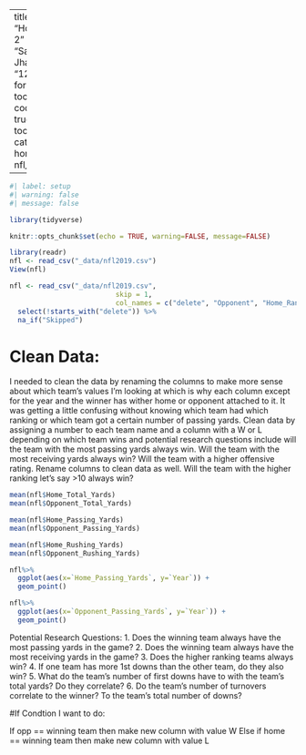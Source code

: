 ---
title: "Homework 2"
author: "Sanjana Jhaveri"
date: "12/02/2022"
format:
  html:
    toc: true
    code-copy: true
    code-tools: true
categories:
  - homwork_2
  - nfl_2019
  
  ---

```r
#| label: setup
#| warning: false
#| message: false

library(tidyverse)

knitr::opts_chunk$set(echo = TRUE, warning=FALSE, message=FALSE)
```

```r
library(readr)
nfl <- read_csv("_data/nfl2019.csv")
View(nfl)

```

```r
nfl <- read_csv("_data/nfl2019.csv",
                          skip = 1,
                          col_names = c("delete", "Opponent", "Home_Ranking", "Opponent_Ranking", "Home_1st_Downs", "Home_Total_Yards", "Home_Passing_Yards", "Home_Rushing_Yards", "Home_Turnovers", "Opponent_1st_Downs", "Opponent_Total_Yards","Opponent_Passing_Yards", "Opponent_Rushing_Yards", "Opponent_Turnovers", "Home_Offensive_Ranking", "Home_Defensive_Ranking", "Home_Special_Teams", "Home", "Year", "Winner")) %>%
  select(!starts_with("delete")) %>%
  na_if("Skipped")
```
# Clean Data:
I needed to clean the data by renaming the columns to make more sense about which team's values I'm looking at which is why each column except for the year and the winner has wither home or opponent attached to it. It was getting a little confusing without knowing which team had which ranking or which team got a certain number of passing yards.
Clean data by assigning a number to each team name and a column with a W or L depending on which team wins and potential research questions include will the team with the most passing yards always win. Will the team with the most receiving yards always win? Will the team with a higher offensive rating. Rename columns to clean data as well. Will the team with the higher ranking let's say >10 always win?
```r
mean(nfl$Home_Total_Yards)
mean(nfl$Opponent_Total_Yards)
```

```r
mean(nfl$Home_Passing_Yards)
mean(nfl$Opponent_Passing_Yards)
```

```r
mean(nfl$Home_Rushing_Yards)
mean(nfl$Opponent_Rushing_Yards)
```

```r
nfl%>%
  ggplot(aes(x=`Home_Passing_Yards`, y=`Year`)) +
  geom_point()
```

```r
nfl%>%
  ggplot(aes(x=`Opponent_Passing_Yards`, y=`Year`)) +
  geom_point()
```
Potential Research Questions:
1. Does the winning team always have the most passing yards in the game?
2. Does the winning team always have the most receiving yards in the game?
3. Does the higher ranking teams always win?
4. If one team has more 1st downs than the other team, do they also win?
5. What do the team's number of first downs have to with the team's total yards? Do they correlate?
6. Do the team's number of turnovers correlate to the winner? To the team's total number of downs?


#If Condtion I want to do:

If opp == winning team then make new column with value W
Else if home  == winning team then make new column with value L